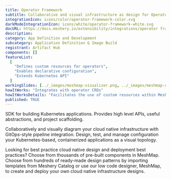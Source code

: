 ```yaml
---
title: Operator Framework
subtitle: Collaborative and visual infrastructure as design for Operator Framework
integrationIcon: icons/color/operator-framework-color.svg
darkModeIntegrationIcon: icons/white/operator-framework-white.svg
docURL: https://docs.meshery.io/extensibility/integrations/operator framework
description:
category: App Definition and Development
subcategory: Application Definition & Image Build
registrant: Artifact Hub
components: []
featureList:
  [
    "Defines custom resources for operators",
    "Enables declarative configuration",
    "Extends Kubernetes API"
  ]
workingSlides: [../_images/meshmap-visualizer.png, ../_images/meshmap-designer.png]
howItWorks: "Integrates with operator CRDs"
howItWorksDetails: "Facilitates the use of custom resources within Meshery"
published: TRUE
---
```


<p>
  SDK for building Kubernetes applications. Provides high level APIs, useful abstractions, and
  project scaffolding.
</p>
<p>
  Collaboratively and visually diagram your cloud native infrastructure with GitOps-style pipeline
  integration. Design, test, and manage configuration your Kubernetes-based, containerized
  applications as a visual topology.
</p>
<p>
  Looking for best practice cloud native design and deployment best practices? Choose from thousands
  of pre-built components in MeshMap. Choose from hundreds of ready-made design patterns by
  importing templates from Meshery Catalog or use our low code designer, MeshMap, to create and
  deploy your own cloud native infrastructure designs.
</p>

